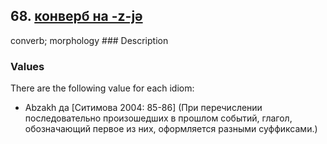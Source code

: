 ## 68. <a href =  'https://agricolamz.github.io/The_Circassian_Isoglosses_Database/68.html'>конверб на -z-jə</a>
converb; morphology
### Description



### Values
There are the following value for each idiom:

* Abzakh  да [Ситимова 2004: 85-86] (При перечислении последовательно произошедших в прошлом событий, глагол, обозначающий первое из них, оформляется разными суффиксами.)

